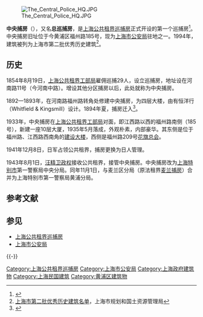 [[File:The_Central_Police_HQ.JPG|thumb]]

'''中央捕房'''（{{lang-en|'''Central Station'''}}），又名'''总巡捕房'''，是[[上海公共租界巡捕房|上海公共租界巡捕房]]正式开设的第一个巡捕房<ref>{{Cite web |url=http://www.shtong.gov.cn/newsite/node2/node2245/node63852/node63858/node63882/node64474/userobject1ai57981.html |title=上海租界志 >> 第二篇机构 >> 第四章警务机构和武装 |accessdate=2019-04-15 |archive-date=2020-11-03 |archive-url=https://web.archive.org/web/20201103175750/http://www.shtong.gov.cn/Newsite/node2/node2245/node63852/node63858/node63882/node64474/userobject1ai57981.html |dead-url=no }}</ref>。中央捕房旧址位于今黄浦区福州路185号，现为[[上海市公安局|上海市公安局]]驻地之一。1994年，建筑被列为上海市第二批优秀历史建筑<ref>[http://ghzyj.sh.gov.cn/bxzc/zsc/lsfm/200905/t20090521_301677.htm 上海市第二批优秀历史建筑名单]{{Dead link}}，上海市规划和国土资源管理局</ref>。

== 历史 ==
1854年8月19日，[[上海公共租界工部局|上海公共租界工部局]]雇佣巡捕29人，设立巡捕房，地址设在河南路11号（今河南中路）。增设其他分区捕房以后，此处就称为中央捕房。

1892—1893年，在河南路福州路转角处修建中央捕房，为四层大楼，由有恒洋行（Whitfield & Kingsmill）设计。1894年夏，捕房迁入<ref>{{Cite web |url=http://www.shtong.gov.cn/newsite/node2/node4/node2249/huangpu/node35610/node35612/node62460/userobject1ai20580.html |title=黄浦区志 >> 第二十六编公安 >> 第一章机构 |accessdate=2019-04-15 |archive-date=2016-03-26 |archive-url=https://web.archive.org/web/20160326114413/http://www.shtong.gov.cn/Newsite/node2/node4/node2249/huangpu/node35610/node35612/node62460/userobject1ai20580.html |dead-url=no }}</ref>。

1933年，中央捕房在[[上海公共租界工部局|上海公共租界工部局]]对面，即江西路以西的福州路南侧（185号），新建一座10层大厦，1935年5月落成，外观朴素，内部豪华。其东侧是位于福州路、江西路西南角的[[建设大楼|建设大楼]]，西侧是福州路209号[[花旗总会|花旗总会]]。
 
1941年12月8日，日军占领公共租界，捕房更换为日人管理。

1943年8月1日，[[汪精卫政权|汪精卫政权]]接收公共租界，接管中央捕房。中央捕房改为[[上海特别市政府_(日占时期)|上海特别市]]第一警察局中央分局。同年11月1日，与麦兰区分局（原法租界[[麦兰捕房|麦兰捕房]]）合并为上海特别市第一警察局黄浦分局。

== 参考文献 ==
{{Reflist|2}}

== 参见 ==
* [[上海公共租界巡捕房|上海公共租界巡捕房]]
* [[上海市公安局|上海市公安局]]

{{-}}
{{上海公共租界巡捕房}}
{{第二批上海市优秀历史建筑}}

[[Category:上海公共租界巡捕房|Category:上海公共租界巡捕房]]
[[Category:上海市公安局|Category:上海市公安局]]
[[Category:上海政府建筑物|Category:上海政府建筑物]]
[[Category:上海民国建筑|Category:上海民国建筑]]
[[Category:黄浦区建筑物|Category:黄浦区建筑物]]